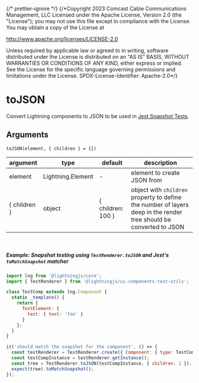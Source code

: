 {/* prettier-ignore */}
{/*Copyright 2023 Comcast Cable Communications Management, LLC
Licensed under the Apache License, Version 2.0 (the "License");
you may not use this file except in compliance with the License.
You may obtain a copy of the License at

http://www.apache.org/licenses/LICENSE-2.0

Unless required by applicable law or agreed to in writing, software
distributed under the License is distributed on an "AS IS" BASIS,
WITHOUT WARRANTIES OR CONDITIONS OF ANY KIND, either express or implied.
See the License for the specific language governing permissions and
limitations under the License.
SPDX-License-Identifier: Apache-2.0\*/}


<Meta title="Documentation / Unit Testing / Test Renderer / toJSON" />

# toJSON

Convert Lightning components to JSON to be used in [Jest Snapshot Tests](https://jestjs.io/docs/snapshot-testing).

## Arguments

`toJSON(element, { children } = {})`

| argument       | type              | default             | description                                                                                                        |
| -------------- | ----------------- | ------------------- | ------------------------------------------------------------------------------------------------------------------ |
| element        | Lightning.Element | -                   | element to create JSON from                                                                                        |
| \{ children \} | object            | \{ children: 100 \} | object with `children` property to define the number of layers deep in the render tree should be converted to JSON |

<br />

##### Example: Snapshot testing using `TestRenderer.toJSON` and Jest's `toMatchSnapshot` matcher

```js
import lng from '@lightningjs/core';
import { TestRenderer } from '@lightningjs/ui-components-test-utils';

class TestComp extends lng.Component {
  static _template() {
    return {
      TextElement: {
        text: { text: 'foo' }
      }
    };
  }
}

it('should match the snapshot for the component', () => {
  const testRenderer = TestRenderer.create({ Component: { type: TestComp } });
  const testCompInstance = testRenderer.getInstance();
  const tree = TestRenderer.toJSON(testCompInstance, { children: 1 });
  expect(tree).toMatchSnapshot();
});
```
